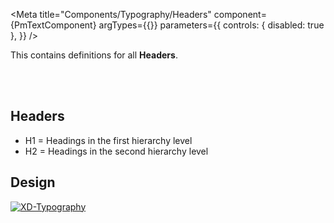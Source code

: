 
<Meta title="Components/Typography/Headers" component={PmTextComponent} argTypes={{}} parameters={{
  controls: { disabled: true },
}} />

<Description of={PmTextComponent} />
<Description markdown={`# Typography`}/>




This contains definitions for all **Headers**.

<br/><br/>

## Headers

<Canvas withToolbar isColumn>
  <Story name="H1" args={{
      text: 'H1 - Fira Sans Medium - Fontsize:Mobile&Tablet=20px/Desktop=24px - #031331',
      type: 'h1',
    }}/>
  <Story name="H2" args={{
      text: 'H2 - Fira Sans Medium - Fontsize:Mobile&Tablet=18px/Desktop=20px - #031331',
      type: 'h2',
    }}/>
</Canvas>

<ul>
    <li>H1 = Headings in the first hierarchy level</li>
    <li>H2 = Headings in the second hierarchy level</li>
</ul>

## Design

[![XD-Typography](https://img.shields.io/badge/-Typography-%235c5c5c?logo=adobexd&labelColor=450034)](https://xd.adobe.com/view/aec6f38b-76a2-4b58-b371-63fac4c7e2fe-fb95/screen/7d716220-5fa7-479e-939b-a445b6b602db/)